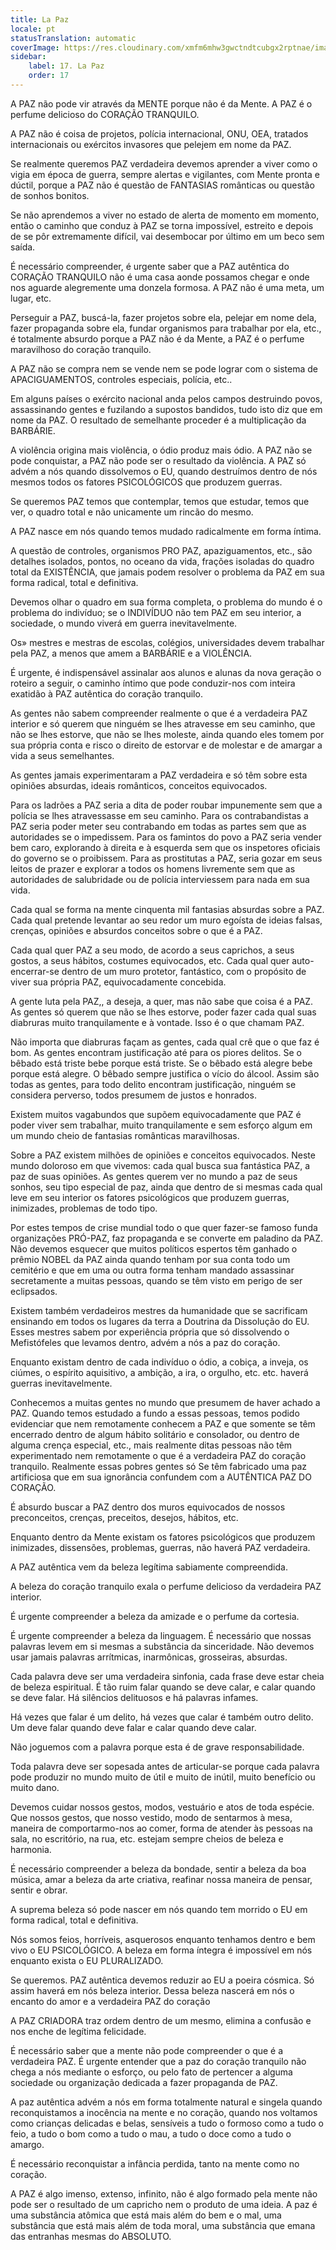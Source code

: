 ```yaml
---
title: La Paz
locale: pt
statusTranslation: automatic
coverImage: https://res.cloudinary.com/xmfm6mhw3gwctndtcubgx2rptnae/image/upload/v1740337243/small_cover_educacion_fundamental_a051170f1c.webp
sidebar:
    label: 17. La Paz
    order: 17
---
```

A PAZ não pode vir através da MENTE porque não é da Mente. A PAZ é o perfume delicioso do CORAÇÃO TRANQUILO.

A PAZ não é coisa de projetos, polícia internacional, ONU, OEA, tratados internacionais ou exércitos invasores que pelejem em nome da PAZ.

Se realmente queremos PAZ verdadeira devemos aprender a viver como o vigia em época de guerra, sempre alertas e vigilantes, com Mente pronta e dúctil, porque a PAZ não é questão de FANTASIAS românticas ou questão de sonhos bonitos.

Se não aprendemos a viver no estado de alerta de momento em momento, então o caminho que conduz à PAZ se torna impossível, estreito e depois de se pôr extremamente difícil, vai desembocar por último em um beco sem saída.

É necessário compreender, é urgente saber que a PAZ autêntica do CORAÇÃO TRANQUILO não é uma casa aonde possamos chegar e onde nos aguarde alegremente uma donzela formosa. A PAZ não é uma meta, um lugar, etc.

Perseguir a PAZ, buscá-la, fazer projetos sobre ela, pelejar em nome dela, fazer propaganda sobre ela, fundar organismos para trabalhar por ela, etc., é totalmente absurdo porque a PAZ não é da Mente, a PAZ é o perfume maravilhoso do coração tranquilo.

A PAZ não se compra nem se vende nem se pode lograr com o sistema de APACIGUAMENTOS, controles especiais, polícia, etc..

Em alguns países o exército nacional anda pelos campos destruindo povos, assassinando gentes e fuzilando a supostos bandidos, tudo isto diz que em nome da PAZ. O resultado de semelhante proceder é a multiplicação da BARBÁRIE.

A violência origina mais violência, o ódio produz mais ódio. A PAZ não se pode conquistar, a PAZ não pode ser o resultado da violência. A PAZ só advém a nós quando dissolvemos o EU, quando destruímos dentro de nós mesmos todos os fatores PSICOLÓGICOS que produzem guerras.

Se queremos PAZ temos que contemplar, temos que estudar, temos que ver, o quadro total e não unicamente um rincão do mesmo.

A PAZ nasce em nós quando temos mudado radicalmente em forma íntima.

A questão de controles, organismos PRO PAZ, apaziguamentos, etc., são detalhes isolados, pontos, no oceano da vida, frações isoladas do quadro total da EXISTÊNCIA, que jamais podem resolver o problema da PAZ em sua forma radical, total e definitiva.

Devemos olhar o quadro em sua forma completa, o problema do mundo é o problema do indivíduo; se o INDIVÍDUO não tem PAZ em seu interior, a sociedade, o mundo viverá em guerra inevitavelmente.

Os» mestres e mestras de escolas, colégios, universidades devem trabalhar pela PAZ, a menos que amem a BARBÁRIE e a VIOLÊNCIA.

É urgente, é indispensável assinalar aos alunos e alunas da nova geração o roteiro a seguir, o caminho íntimo que pode conduzir-nos com inteira exatidão à PAZ autêntica do coração tranquilo.

As gentes não sabem compreender realmente o que é a verdadeira PAZ interior e só querem que ninguém se lhes atravesse em seu caminho, que não se lhes estorve, que não se lhes moleste, ainda quando eles tomem por sua própria conta e risco o direito de estorvar e de molestar e de amargar a vida a seus semelhantes.

As gentes jamais experimentaram a PAZ verdadeira e só têm sobre esta opiniões absurdas, ideais românticos, conceitos equivocados.

Para os ladrões a PAZ seria a dita de poder roubar impunemente sem que a polícia se lhes atravessasse em seu caminho. Para os contrabandistas a PAZ seria poder meter seu contrabando em todas as partes sem que as autoridades se o impedissem. Para os famintos do povo a PAZ seria vender bem caro, explorando à direita e à esquerda sem que os inspetores oficiais do governo se o proibissem. Para as prostitutas a PAZ, seria gozar em seus leitos de prazer e explorar a todos os homens livremente sem que as autoridades de salubridade ou de polícia interviessem para nada em sua vida.

Cada qual se forma na mente cinquenta mil fantasias absurdas sobre a PAZ. Cada qual pretende levantar ao seu redor um muro egoísta de ideias falsas, crenças, opiniões e absurdos conceitos sobre o que é a PAZ.

Cada qual quer PAZ a seu modo, de acordo a seus caprichos, a seus gostos, a seus hábitos, costumes equivocados, etc. Cada qual quer auto-encerrar-se dentro de um muro protetor, fantástico, com o propósito de viver sua própria PAZ, equivocadamente concebida.

A gente luta pela PAZ,, a deseja, a quer, mas não sabe que coisa é a PAZ. As gentes só querem que não se lhes estorve, poder fazer cada qual suas diabruras muito tranquilamente e à vontade. Isso é o que chamam PAZ.

Não importa que diabruras façam as gentes, cada qual crê que o que faz é bom. As gentes encontram justificação até para os piores delitos. Se o bêbado está triste bebe porque está triste. Se o bêbado está alegre bebe porque está alegre. O bêbado sempre justifica o vício do álcool. Assim são todas as gentes, para todo delito encontram justificação, ninguém se considera perverso, todos presumem de justos e honrados.

Existem muitos vagabundos que supõem equivocadamente que PAZ é poder viver sem trabalhar, muito tranquilamente e sem esforço algum em um mundo cheio de fantasias românticas maravilhosas.

Sobre a PAZ existem milhões de opiniões e conceitos equivocados. Neste mundo doloroso em que vivemos: cada qual busca sua fantástica PAZ, a paz de suas opiniões. As gentes querem ver no mundo a paz de seus sonhos, seu tipo especial de paz, ainda que dentro de si mesmas cada qual leve em seu interior os fatores psicológicos que produzem guerras, inimizades, problemas de todo tipo.

Por estes tempos de crise mundial todo o que quer fazer-se famoso funda organizações PRÓ-PAZ, faz propaganda e se converte em paladino da PAZ. Não devemos esquecer que muitos políticos espertos têm ganhado o prêmio NOBEL da PAZ ainda quando tenham por sua conta todo um cemitério e que em uma ou outra forma tenham mandado assassinar secretamente a muitas pessoas, quando se têm visto em perigo de ser eclipsados.

Existem também verdadeiros mestres da humanidade que se sacrificam ensinando em todos os lugares da terra a Doutrina da Dissolução do EU. Esses mestres sabem por experiência própria que só dissolvendo o Mefistófeles que levamos dentro, advém a nós a paz do coração.

Enquanto existam dentro de cada indivíduo o ódio, a cobiça, a inveja, os ciúmes, o espírito aquisitivo, a ambição, a ira, o orgulho, etc. etc. haverá guerras inevitavelmente.

Conhecemos a muitas gentes no mundo que presumem de haver achado a PAZ. Quando temos estudado a fundo a essas pessoas, temos podido evidenciar que nem remotamente conhecem a PAZ e que somente se têm encerrado dentro de algum hábito solitário e consolador, ou dentro de alguma crença especial, etc., mais realmente ditas pessoas não têm experimentado nem remotamente o que é a verdadeira PAZ do coração tranquilo. Realmente essas pobres gentes só Se têm fabricado uma paz artificiosa que em sua ignorância confundem com a AUTÊNTICA PAZ DO CORAÇÃO.

É absurdo buscar a PAZ dentro dos muros equivocados de nossos preconceitos, crenças, preceitos, desejos, hábitos, etc.

Enquanto dentro da Mente existam os fatores psicológicos que produzem inimizades, dissensões, problemas, guerras, não haverá PAZ verdadeira.

A PAZ autêntica vem da beleza legítima sabiamente compreendida.

A beleza do coração tranquilo exala o perfume delicioso da verdadeira PAZ interior.

É urgente compreender a beleza da amizade e o perfume da cortesia.

É urgente compreender a beleza da linguagem. É necessário que nossas palavras levem em si mesmas a substância da sinceridade. Não devemos usar jamais palavras arrítmicas, inarmônicas, grosseiras, absurdas.

Cada palavra deve ser uma verdadeira sinfonia, cada frase deve estar cheia de beleza espiritual. É tão ruim falar quando se deve calar, e calar quando se deve falar. Há silêncios delituosos e há palavras infames.

Há vezes que falar é um delito, há vezes que calar é também outro delito. Um deve falar quando deve falar e calar quando deve calar.

Não joguemos com a palavra porque esta é de grave responsabilidade.

Toda palavra deve ser sopesada antes de articular-se porque cada palavra pode produzir no mundo muito de útil e muito de inútil, muito benefício ou muito dano.

Devemos cuidar nossos gestos, modos, vestuário e atos de toda espécie. Que nossos gestos, que nosso vestido, modo de sentarmos à mesa, maneira de comportarmo-nos ao comer, forma de atender às pessoas na sala, no escritório, na rua, etc. estejam sempre cheios de beleza e harmonia.

É necessário compreender a beleza da bondade, sentir a beleza da boa música, amar a beleza da arte criativa, reafinar nossa maneira de pensar, sentir e obrar.

A suprema beleza só pode nascer em nós quando tem morrido o EU em forma radical, total e definitiva.

Nós somos feios, horríveis, asquerosos enquanto tenhamos dentro e bem vivo o EU PSICOLÓGICO. A beleza em forma íntegra é impossível em nós enquanto exista o EU PLURALIZADO.

Se queremos. PAZ autêntica devemos reduzir ao EU a poeira cósmica. Só assim haverá em nós beleza interior. Dessa beleza nascerá em nós o encanto do amor e a verdadeira PAZ do coração

A PAZ CRIADORA traz ordem dentro de um mesmo, elimina a confusão e nos enche de legítima felicidade.

É necessário saber que a mente não pode compreender o que é a verdadeira PAZ. É urgente entender que a paz do coração tranquilo não chega a nós mediante o esforço, ou pelo fato de pertencer a alguma sociedade ou organização dedicada a fazer propaganda de PAZ.

A paz autêntica advém a nós em forma totalmente natural e singela quando reconquistamos a inocência na mente e no coração, quando nos voltamos como crianças delicadas e belas, sensíveis a tudo o formoso como a tudo o feio, a tudo o bom como a tudo o mau, a tudo o doce como a tudo o amargo.

É necessário reconquistar a infância perdida, tanto na mente como no coração.

A PAZ é algo imenso, extenso, infinito, não é algo formado pela mente não pode ser o resultado de um capricho nem o produto de uma ideia. A paz é uma substância atômica que está mais além do bem e o mal, uma substância que está mais além de toda moral, uma substância que emana das entranhas mesmas do ABSOLUTO.

